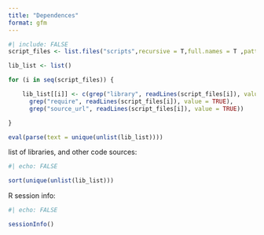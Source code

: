 ```yaml
---
title: "Dependences"
format: gfm
---
```

```r
#| include: FALSE
script_files <- list.files("scripts",recursive = T,full.names = T ,pattern = ".R|.r")

lib_list <- list()

for (i in seq(script_files)) {

    lib_list[[i]] <- c(grep("library", readLines(script_files[i]), value = TRUE),
      grep("require", readLines(script_files[i]), value = TRUE),
      grep("source_url", readLines(script_files[i]), value = TRUE))

}

eval(parse(text = unique(unlist(lib_list))))

```

list of libraries, and other code sources:
```r
#| echo: FALSE

sort(unique(unlist(lib_list)))
```

R session info:
```r
#| echo: FALSE

sessionInfo()
```
